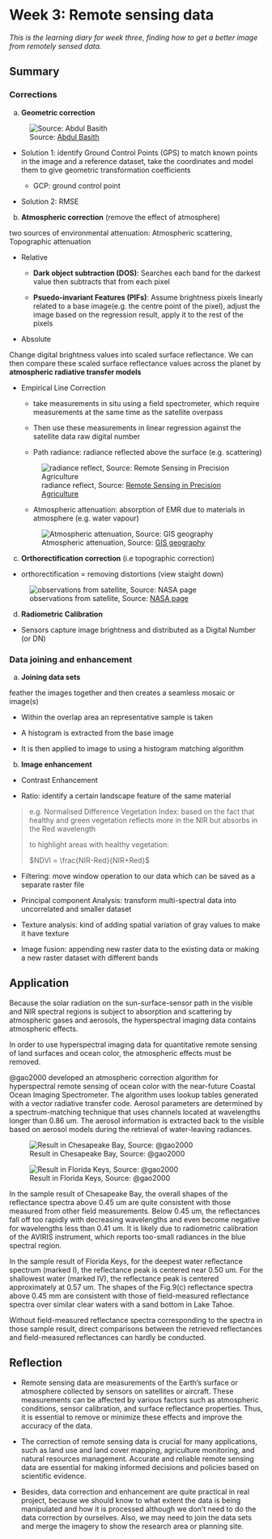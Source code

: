 # Week 3: Remote sensing data {.sec_wk3}

*This is the learning diary for week three, finding how to get a better image from remotely sensed data.*

## Summary

### Corrections

a.  **Geometric correction**

![Source: [Abdul Basith](https://www.researchgate.net/figure/Geometric-correction-procedures_fig7_320710942)](img03/Geometric-correction.png){#fig-correction}

-   Solution 1: identify Ground Control Points (GPS) to match known points in the image and a reference dataset, take the coordinates and model them to give geometric transformation coefficients

    -   GCP: ground control point

-   Solution 2: RMSE

b.  **Atmospheric correction** (remove the effect of atmosphere)

two sources of environmental attenuation: Atmospheric scattering, Topographic attenuation

-   Relative

    -   **Dark object subtraction (DOS)**: Searches each band for the darkest value then subtracts that from each pixel

    -   **Psuedo-invariant Features (PIFs)**: Assume brightness pixels linearly related to a base image(e.g. the centre point of the pixel), adjust the image based on the regression result, apply it to the rest of the pixels

-   Absolute

Change digital brightness values into scaled surface reflectance. We can then compare these scaled surface reflectance values across the planet by **atmospheric radiative transfer models**

-   Empirical Line Correction

    -   take measurements in situ using a field spectrometer, which require measurements at the same time as the satellite overpass

    -   Then use these measurements in linear regression against the satellite data raw digital number

    -   Path radiance: radiance reflected above the surface (e.g. scattering)

    ![radiance reflect, Source: [Remote Sensing in Precision Agriculture](https://ohioline.osu.edu/factsheet/fabe-5541)](img03/Path-radiance.png){#fig-radiance}

    -   Atmospheric attenuation: absorption of EMR due to materials in atmosphere (e.g. water vapour)

    ![Atmospheric attenuation, Source: [GIS geography](https://gisgeography.com/atmospheric-window/)](img03/Atmospheric-attenuation.png){#fig-EMRabsorption}

c.  **Orthorectification correction** (i.e topographic correction)

-   orthorectification = removing distortions (view staight down)

![observations from satellite, Source: [NASA page](https://sacs.aeronomie.be/info/sza.php)](img03/observations-from-satellite.png){#fig-SatelliteObservation}

d.  **Radiometric Calibration**

-   Sensors capture image brightness and distributed as a Digital Number (or DN)

### Data joining and enhancement

a.  **Joining data sets**

feather the images together and then creates a seamless mosaic or image(s)

-   Within the overlap area an representative sample is taken

-   A histogram is extracted from the base image

-   It is then applied to image to using a histogram matching algorithm

b.  **Image enhancement**

-   Contrast Enhancement

-   Ratio: identify a certain landscape feature of the same material

> e.g. Normalised Difference Vegetation Index: based on the fact that healthy and green vegetation reflects more in the NIR but absorbs in the Red wavelength
>
> to highlight areas with healthy vegetation:
>
> $NDVI = \frac{NIR-Red}{NIR+Red}$

-   Filtering: move window operation to our data which can be saved as a separate raster file

-   Principal component Analysis: transform multi-spectral data into uncorrelated and smaller dataset

-   Texture analysis: kind of adding spatial variation of gray values to make it have texture

-   Image fusion: appending new raster data to the existing data or making a new raster dataset with different bands

## Application

Because the solar radiation on the sun-surface-sensor path in the visible and NIR spectral regions is subject to absorption and scattering by atmospheric gases and aerosols, the hyperspectral imaging data contains atmospheric effects.

In order to use hyperspectral imaging data for quantitative remote sensing of land surfaces and ocean color, the atmospheric effects must be removed.

@gao2000 developed an atmospheric correction algorithm for hyperspectral remote sensing of ocean color with the near-future Coastal Ocean Imaging Spectrometer. The algorithm uses lookup tables generated with a vector radiative transfer code. Aerosol parameters are determined by a spectrum-matching technique that uses channels located at wavelengths longer than 0.86 um. The aerosol information is extracted back to the visible based on aerosol models during the retrieval of water-leaving radiances.

::: {#analysis_result layout-ncol="2"}
![Result in Chesapeake Bay, Source: @gao2000](img03/app-radiance.png){#fig-app3result1}

![Result in Florida Keys, Source: @gao2000](img03/app-result.png){#fig-app3result2}
:::

In the sample result of Chesapeake Bay, the overall shapes of the reflectance spectra above 0.45 um are quite consistent with those measured from other field measurements. Below 0.45 um, the reflectances fall off too rapidly with decreasing wavelengths and even become negative for wavelengths less than 0.41 um. It is likely due to radiometric calibration of the AVIRIS instrument, which reports too-small radiances in the blue spectral region.

In the sample result of Florida Keys, for the deepest water reflectance spectrum (marked I), the reflectance peak is centered near 0.50 um. For the shallowest water (marked IV), the reflectance peak is centered approximately at 0.57 um. The shapes of the Fig.9(c) reflectance spectra above 0.45 mm are consistent with those of field-measured reflectance spectra over similar clear waters with a sand bottom in Lake Tahoe.

Without field-measured reflectance spectra corresponding to the spectra in those sample result, direct comparisons between the retrieved reflectances and field-measured reflectances can hardly be conducted.

## Reflection

-   Remote sensing data are measurements of the Earth's surface or atmosphere collected by sensors on satellites or aircraft. These measurements can be affected by various factors such as atmospheric conditions, sensor calibration, and surface reflectance properties. Thus, it is essential to remove or minimize these effects and improve the accuracy of the data.

-   The correction of remote sensing data is crucial for many applications, such as land use and land cover mapping, agriculture monitoring, and natural resources management. Accurate and reliable remote sensing data are essential for making informed decisions and policies based on scientific evidence.

-   Besides, data correction and enhancement are quite practical in real project, because we should know to what extent the data is being manipulated and how it is processed although we don't need to do the data correction by ourselves. Also, we may need to join the data sets and merge the imagery to show the research area or planning site.
